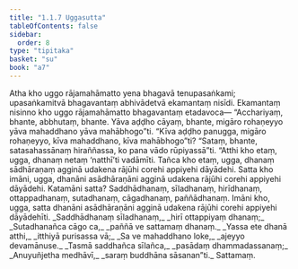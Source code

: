 ```yaml
---
title: "1.1.7 Uggasutta"
tableOfContents: false
sidebar:
  order: 8
type: "tipitaka"
basket: "su"
book: "a7"
---
```



<DynamicBreadcrumb />

<Division number="7" book="a7" bookNo="16" page="400">

<Paragraph number="43" book="a7">
Atha kho uggo rājamahāmatto yena bhagavā tenupasaṅkami; upasaṅkamitvā bhagavantaṃ abhivādetvā ekamantaṃ nisīdi. Ekamantaṃ nisinno kho uggo rājamahāmatto bhagavantaṃ etadavoca—
</Paragraph>

<Paragraph number="44" book="a7">
“Acchariyaṃ, bhante, abbhutaṃ, bhante. Yāva aḍḍho cāyaṃ, bhante, migāro rohaṇeyyo yāva mahaddhano yāva mahābhogo”ti. “Kīva aḍḍho panugga, migāro rohaṇeyyo, kīva mahaddhano, kīva mahābhogo”ti? “Sataṃ, bhante, satasahassānaṃ hiraññassa, ko pana vādo rūpiyassā”ti. “Atthi kho etaṃ, ugga, dhanaṃ netaṃ ‘natthī’ti vadāmīti. Tañca kho etaṃ, ugga, dhanaṃ sādhāraṇaṃ agginā udakena rājūhi corehi appiyehi dāyādehi. Satta kho imāni, ugga, dhanāni asādhāraṇāni agginā udakena rājūhi corehi appiyehi dāyādehi. Katamāni satta? Saddhādhanaṃ, sīladhanaṃ, hirīdhanaṃ, ottappadhanaṃ, sutadhanaṃ, cāgadhanaṃ, paññādhanaṃ. Imāni kho, ugga, satta dhanāni asādhāraṇāni agginā udakena rājūhi corehi appiyehi dāyādehīti.
</Paragraph>

<Paragraph number="45" type="verses" book="a7">
_Saddhādhanaṃ sīladhanaṃ,_  
_hirī ottappiyaṃ dhanaṃ;_  
_Sutadhanañca cāgo ca,_  
_paññā ve sattamaṃ dhanaṃ._  

</Paragraph>

<Paragraph number="46" type="verses" book="a7">
_Yassa ete dhanā atthi,_  
_itthiyā purisassa vā;_  
_Sa ve mahaddhano loke,_  
_ajeyyo devamānuse._  

</Paragraph>

<Paragraph number="47" type="verses" book="a7">
_Tasmā saddhañca sīlañca,_  
_pasādaṃ dhammadassanaṃ;_  
_Anuyuñjetha medhāvī,_  
_saraṃ buddhāna sāsanan”ti._  


</Paragraph>
</Division>

<Paragraph number="48" type="center" book="a7">
Sattamaṃ.
</Paragraph>